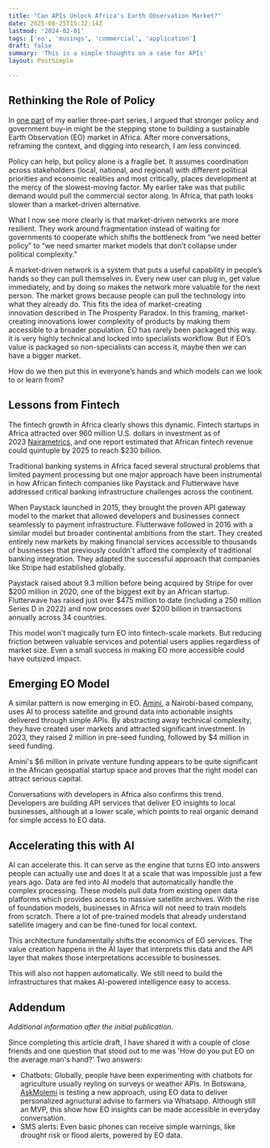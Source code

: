 ```yaml
---
title: "Can APIs Unlock Africa's Earth Observation Market?"
date: 2025-08-25T15:32:14Z
lastmod: '2024-02-01'
tags: ['eo', 'musings', 'commercial', 'application']
draft: false
summary: 'This is a simple thoughts on a case for APIs'
layout: PostSimple

---
```

## Rethinking the Role of Policy

In [one part](https://omowonuola-akintola.github.io/website/blog/How%20Global%20Economies%20Built) of my earlier three-part series, I argued that stronger policy and government buy-in might be the stepping stone to building a
sustainable Earth Observation (EO) market in Africa. After more conversations, reframing the context, and digging into research, I am less convinced.

Policy can help, but policy alone is a fragile bet. It assumes coordination across stakeholders (local, national, and regional) with different political
priorities and economic realities and most critically, places development at the mercy of the slowest-moving factor. My earlier take was that public demand 
would pull the commercial sector along. In Africa, that path looks slower than a market-driven alternative.

What I now see more clearly is that market-driven networks are more resilient. They work around fragmentation instead of waiting for governments to cooperate 
which shifts the bottleneck from “we need better policy” to “we need smarter market models that don’t collapse under political complexity.” 

A market-driven network is a system that puts a useful capability in people’s hands so they can pull themselves in. Every new user can plug in, get value 
immediately, and by doing so makes the network more valuable for the next person. The market grows because people can pull the technology into what they already do.
This fits the idea of market-creating innovation described in The Prosperity Paradox. In this framing, market-creating innovations lower complexity of products by 
making them accessible to a broader population. EO has rarely been packaged this way. it is very highly technical and locked into specialists workflow. But if EO’s
value is packaged so non-specialists can access it, maybe then we can have a bigger market.

How do we then put this in everyone’s hands and which models can we look to or learn from?

## Lessons from Fintech

The fintech growth in Africa clearly shows this dynamic. Fintech startups in Africa attracted over 960 million U.S. dollars in investment as of 2023 [Nairametrics](https://nairametrics.com/2021/04/19/how-api-fintech-startups-are-driving-access-to-financial-data-across-africa-ceo-mono/), 
and one report estimated that African fintech revenue could quintuple by 2025 to reach $230 billion.

Traditional banking systems in Africa faced several structural problems that limited payment processing but one major approach have been instrumental in how African 
fintech companies like Paystack and Flutterwave have addressed critical banking infrastructure challenges across the continent. 

When Paystack launched in 2015, they brought the proven API gateway model to the market  that allowed developers and businesses connect seamlessly to payment infrastructure. 
Flutterwave followed in 2016 with a similar model but broader continental ambitions from the start. They created entirely new markets by making financial services accessible 
to thousands of businesses that previously couldn't afford the complexity of traditional banking integration. They adapted the successful approach that companies like Stripe had 
established globally.

Paystack raised about 9.3 million before being acquired by Stripe for over $200 million in 2020, one of the biggest exit by an African startup. Flutterwave has raised just over
$475 million to date (including a 250 million Series D in 2022) and now processes over $200 billion in transactions annually across 34 countries.  

This model won't magically turn EO into fintech-scale markets. But reducing friction between valuable services and potential users applies regardless of market size. Even a small 
success in making EO more accessible could have outsized impact.

## Emerging EO Model

A similar pattern is now emerging in EO. [Amini](https://www.amini.ai), a Nairobi-based company, uses AI to process satellite and ground data into actionable insights delivered through 
simple APIs. By abstracting away technical complexity, they have created user markets and attracted significant investment. In 2023, they raised 2 million in pre-seed funding, followed 
by $4 million in seed funding.

Amini's $6 million in private venture funding appears to be quite significant in the African geospatial startup space and proves that the right model can attract serious capital.

Conversations with developers in Africa also confirms this trend. Developers are building API services that deliver EO insights to local businesses, although at a lower scale, which points 
to real organic demand for simple access to EO data.

## Accelerating this with AI

AI can accelerate this. It can serve as the engine that turns EO into answers people can actually use and does it at a scale that was impossible just a few years ago. Data are fed into AI models 
that automatically handle the complex processing. These models pull data from existing open data platforms which provides access to massive satellite archives. With the rise of foundation models,
businesses in Africa will not need to train models from scratch. There a lot of pre-trained models that already understand satellite imagery and can be fine-tuned for local context.

This architecture fundamentally shifts the economics of EO services. The value creation happens in the AI layer that interprets this data and the API layer that makes those interpretations 
accessible to businesses.

This will also not happen automatically. We still need to build the infrastructures that makes AI-powered intelligence easy to access.

## Addendum 
_Additional information after the initial publication._

Since completing this article draft, I have shared it with a couple of close friends and one question that stood out to me was 'How do you put EO on the average man's hand?' 
Two answers:

- Chatbots: Globally, people have been experimenting with chatbots for agriculture usually reyling on surveys or weather APIs. In Botswana, [AskMolemi](https://digitalearthafrica.org/en_za/how-satellite-data-is-reaching-smallholder-farmers-in-botswana/) is testing a new approach,
using EO data to deliver personalized agriuctural advise to farmers via Whatsapp. Although still an MVP, this show how EO insights can be made accessible in everyday conversation.
- SMS alerts: Even basic phones can receive simple warnings, like drought risk or flood alerts, powered by EO data.